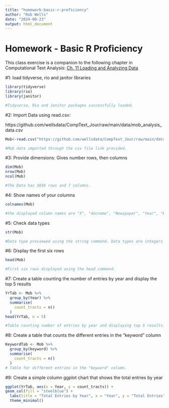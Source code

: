 ```yaml
---
title: "homework-basic-r-proficiency"
author: "Rob Wells"
date: "2024-08-23"
output: html_document
---
```


# Homework - Basic R Proficiency

This class exercise is a companion to the following chapter in Computational Text Analysis: [Ch. 11  Loading and Analyzing Data](https://wellsdata.github.io/CompText_Jour/docs/r-load-analyze-visualize.html)


#1: load tidyverse, rio and janitor libraries
```r
library(tidyverse)
library(rio)
library(janitor)

#Tidyverse, Rio and Janitor packages successfully loaded.
```


#2: Import Data using read.csv:

https://github.com/wellsdata/CompText_Jour/raw/main/data/mob_analysis_data.csv
```r
Mob<-read.csv("https://github.com/wellsdata/CompText_Jour/raw/main/data/mob_analysis_data.csv")

#Mob data imported through the csv file link provided.
```

#3: Provide dimensions: Gives number rows, then columns

```r
dim(Mob)
nrow(Mob)
ncol(Mob)

#The Data has 3836 rows and 7 columns.
```

#4: Show names of your columns

```r
colnames(Mob)

#the displayed column names are "X", "docname", "Newspaper", "Year", "Beginning.of.Passage", "keyword" and "End.of.Passage.
```

#5: Check data types

```r
str(Mob)

#Data type previewed using the string command. Data types are integers and characters.
```

#6: Display the first six rows

```r
head(Mob)

#First six rows displayed using the head command.
```
#7: Create a table counting the number of entries by year and display the top 5 results

```r
YrTab <- Mob %>%
  group_by(Year) %>%
  summarise(
    count_tracts = n()
  )
head(YrTab, n = 5)

#Table counting number of entries by year and displaying top 5 results.
```
#8: Create a table that counts the different entries in the "keyword" column

```r
KeywordTab <- Mob %>%
  group_by(keyword) %>%
  summarise(
    count_tracts = n()
  )
# Table for different entries in the "keyword" column.
```


#9: Create a simple column ggplot chart that shows the total entries by year

```r
ggplot(YrTab, aes(x = Year, y = count_tracts)) +
geom_col(fill = "steelblue") +
  labs(title = "Total Entries by Year", x = "Year", y = "Total Entries") +
  theme_minimal()
```

